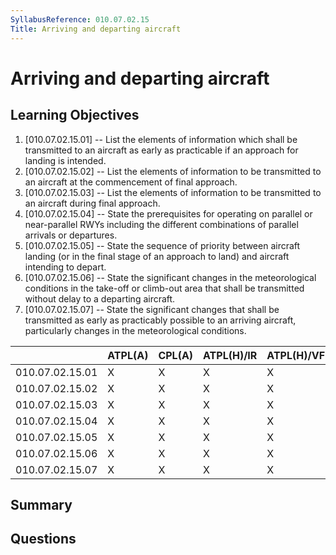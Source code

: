 ```yaml
---
SyllabusReference: 010.07.02.15
Title: Arriving and departing aircraft
---
```


# Arriving and departing aircraft

## Learning Objectives

1. [010.07.02.15.01] -- List the elements of information which shall be
   transmitted to an aircraft as early as practicable if an approach for landing
   is intended.
2. [010.07.02.15.02] -- List the elements of information to be transmitted to an
   aircraft at the commencement of final approach.
3. [010.07.02.15.03] -- List the elements of information to be transmitted to an
   aircraft during final approach.
4. [010.07.02.15.04] -- State the prerequisites for operating on parallel or
   near-parallel RWYs including the different combinations of parallel arrivals
   or departures.
5. [010.07.02.15.05] -- State the sequence of priority between aircraft landing
   (or in the final stage of an approach to land) and aircraft intending to
   depart.
6. [010.07.02.15.06] -- State the significant changes in the meteorological
   conditions in the take-off or climb-out area that shall be transmitted
   without delay to a departing aircraft.
7. [010.07.02.15.07] -- State the significant changes that shall be transmitted
   as early as practicably possible to an arriving aircraft, particularly
   changes in the meteorological conditions.

|                 | ATPL(A) | CPL(A) | ATPL(H)/IR | ATPL(H)/VFR | CPL(H) | IR  | CBIR(A) |
| --------------- | ------- | ------ | ---------- | ----------- | ------ | --- | ------- |
| 010.07.02.15.01 | X       | X      | X          | X           | X      | X   | X       |
| 010.07.02.15.02 | X       | X      | X          | X           | X      | X   | X       |
| 010.07.02.15.03 | X       | X      | X          | X           | X      | X   | X       |
| 010.07.02.15.04 | X       | X      | X          | X           | X      | X   |         |
| 010.07.02.15.05 | X       | X      | X          | X           | X      | X   | X       |
| 010.07.02.15.06 | X       | X      | X          | X           | X      | X   | X       |
| 010.07.02.15.07 | X       | X      | X          | X           | X      | X   | X       |

## Summary

## Questions
